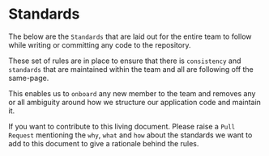 
<Meta title="Coding Standards" />

# Standards

The below are the `Standards` that are laid out for the entire team to follow while writing or committing any code to the repository.

These set of rules are in place to ensure that there is `consistency` and `standards` that are maintained within the team and all are following off the same-page.

This enables us to `onboard` any new member to the team and removes any or all ambiguity around how we structure our application code and maintain it.

If you want to contribute to this living document. Please raise a `Pull Request` mentioning the `why`, `what` and `how` about the standards we want to add to this document to give a rationale behind the rules.
